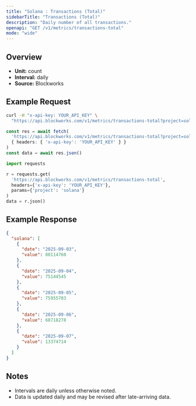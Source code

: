 ```yaml
---
title: "Solana : Transactions (Total)"
sidebarTitle: "Transactions (Total)"
description: "Daily number of all transactions."
openapi: "GET /v1/metrics/transactions-total"
mode: "wide"
---
```


## Overview

- **Unit:** count
- **Interval:** daily
- **Source:** Blockworks

## Example Request

<CodeGroup>

```bash cURL
curl -H "x-api-key: YOUR_API_KEY" \
  "https://api.blockworks.com/v1/metrics/transactions-total?project=solana"
```

```typescript TypeScript
const res = await fetch(
  'https://api.blockworks.com/v1/metrics/transactions-total?project=solana',
  { headers: { 'x-api-key': 'YOUR_API_KEY' } }
)
const data = await res.json()
```

```python Python
import requests

r = requests.get(
  'https://api.blockworks.com/v1/metrics/transactions-total',
  headers={'x-api-key': 'YOUR_API_KEY'},
  params={'project': 'solana'}
)
data = r.json()
```

</CodeGroup>

## Example Response

```json
{
  "solana": [
    {
      "date": "2025-09-03",
      "value": 80114760
    },
    {
      "date": "2025-09-04",
      "value": 75144545
    },
    {
      "date": "2025-09-05",
      "value": 75955703
    },
    {
      "date": "2025-09-06",
      "value": 68718278
    },
    {
      "date": "2025-09-07",
      "value": 13374714
    }
  ]
}
```

## Notes
- Intervals are daily unless otherwise noted.
- Data is updated daily and may be revised after late-arriving data.
